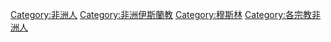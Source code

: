 [[Category:非洲人|Category:非洲人]]
[[Category:非洲伊斯蘭教|Category:非洲伊斯蘭教]]
[[Category:穆斯林|Category:穆斯林]]
[[Category:各宗教非洲人|Category:各宗教非洲人]]